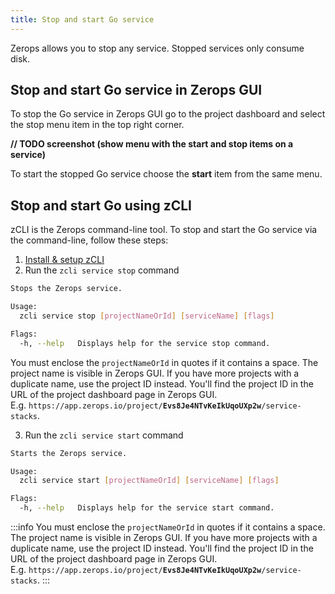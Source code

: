 ```yaml
---
title: Stop and start Go service
---
```


Zerops allows you to stop any service. Stopped services only consume disk.

## Stop and start Go service in Zerops GUI
To stop the Go service in Zerops GUI go to the project dashboard and select the stop menu item in the top right corner.

**// TODO screenshot (show menu with the start and stop items on a service)**

To start the stopped Go service choose the **start** item from the same menu.

## Stop and start Go using zCLI
zCLI is the Zerops command-line tool. To stop and start the Go service via the command-line, follow these steps:
1. [Install & setup zCLI](/references/cli)
2. Run the `zcli service stop` command  

```sh
Stops the Zerops service.

Usage:
  zcli service stop [projectNameOrId] [serviceName] [flags]

Flags:
  -h, --help   Displays help for the service stop command.
```
You must enclose the `projectNameOrId` in quotes if it contains a space. The project name is visible in Zerops GUI. If you have more projects with a duplicate name, use the project ID instead. You'll find the project ID in the URL of the project dashboard page in Zerops GUI. <br/>E.g. <code>https://app&#46;zerops.io/project/<b>Evs8Je4NTvKeIkUqoUXp2w</b>/service-stacks</code>.

3. Run the `zcli service start` command  
```sh
Starts the Zerops service.

Usage:
  zcli service start [projectNameOrId] [serviceName] [flags]

Flags:
  -h, --help   Displays help for the service start command.
```
:::info
You must enclose the `projectNameOrId` in quotes if it contains a space. The project name is visible in Zerops GUI. If you have more projects with a duplicate name, use the project ID instead. You'll find the project ID in the URL of the project dashboard page in Zerops GUI. <br/>E.g. <code>https://app&#46;zerops.io/project/<b>Evs8Je4NTvKeIkUqoUXp2w</b>/service-stacks</code>.
:::
